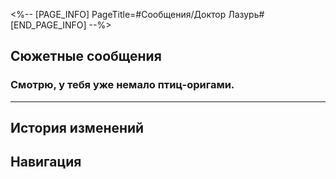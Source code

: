<%-- [PAGE_INFO]
PageTitle=#Сообщения/Доктор Лазурь#
[END_PAGE_INFO] --%>
{{Сообщение Инфобокс
|id          = 132
|Изображение = НИП Доктор Лазурь Иконка.png
|Тип         = НИП
|Отправитель = Доктор Лазурь
|ПодписьСоо  = 
|Фракция     = Другие
}}

==Сюжетные сообщения==
===Смотрю, у тебя уже немало птиц-оригами.===
{{Сообщения
|условие_получения = 
|текст =
:'''Доктор Лазурь:''' Смотрю, у тебя уже немало птиц-оригами.
:'''Доктор Лазурь:''' Значит, пора получить награду.
:'''Доктор Лазурь:''' «Благодарим вас за вклад в Грёзавиль» - по сценарию нужно так ответить.
:'''Доктор Лазурь:''' Приходи в <u>VIP-зал перед огромными часами</u>.
}}
----

==История изменений==
{{История изменений|2.7}}

==Навигация==
{{Сообщения Навбокс}}